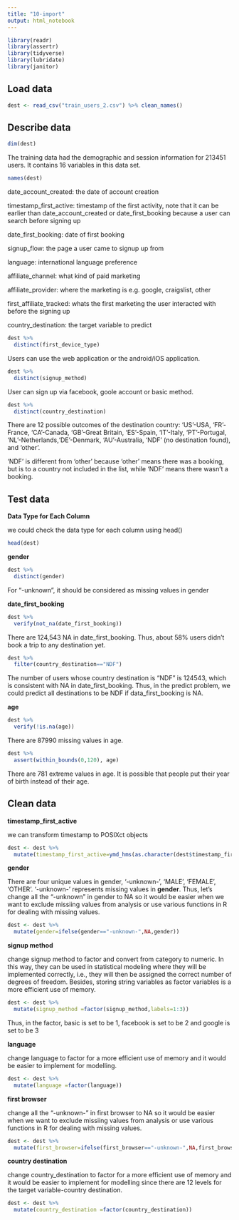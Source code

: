 ```yaml
---
title: "10-import"
output: html_notebook
---
```


```r
library(readr)
library(assertr)
library(tidyverse)
library(lubridate)
library(janitor)
```

## Load data

```r
dest <- read_csv("train_users_2.csv") %>% clean_names()
```

## Describe data

```r
dim(dest)
```

The training data had the demographic and session information for 213451 users. It contains 16 variables in this data set.

```r
names(dest)
```

date_account_created: the date of account creation

timestamp_first_active: timestamp of the first activity, note that it can be earlier than date_account_created or date_first_booking because a user can search before signing up

date_first_booking: date of first booking

signup_flow: the page a user came to signup up from

language: international language preference

affiliate_channel: what kind of paid marketing

affiliate_provider: where the marketing is e.g. google, craigslist, other

first_affiliate_tracked: whats the first marketing the user interacted with before the signing up

country_destination: the target variable to predict

```r
dest %>% 
  distinct(first_device_type)
```

Users can use the web application or the android/iOS application.

```r
dest %>% 
  distinct(signup_method)
```

User can sign up via facebook, goole account or basic method.

```r
dest %>% 
  distinct(country_destination)
```

There are 12 possible outcomes of the destination country: 'US'-USA, 'FR'-France, 'CA'-Canada, 'GB'-Great Britain, 'ES'-Spain, 'IT'-Italy, 'PT'-Portugal, 'NL'-Netherlands,'DE'-Denmark, 'AU'-Australia, 'NDF' (no destination found), and 'other'. 

'NDF' is different from 'other' because 'other' means there was a booking, but is to a country not included in the list, while 'NDF' means there wasn't a booking.

## Test data

**Data Type for Each Column**

we could check the data type for each column using head()

```r
head(dest)
```

**gender**

```r
dest %>% 
  distinct(gender)
```

For "-unknown", it should be considered as missing values in gender

**date_first_booking**

```r
dest %>%
  verify(not_na(date_first_booking))
```

There are 124,543 NA in date_first_booking. Thus, about 58% users didn't book a trip to any destination yet.

```r
dest %>% 
  filter(country_destination=="NDF")
```

The number of users whose country destination is "NDF" is 124543, which is consistent with NA in date_first_booking. Thus, in the predict problem, we could predict all destinations to be NDF if data_first_booking is NA.

**age**

```r
dest %>%
  verify(!is.na(age))
```

There are 87990 missing values in age.

```r
dest %>%
  assert(within_bounds(0,120), age)
```

There are 781 extreme values in age. It is possible that people put their year of birth instead of their age.

## Clean data

**timestamp_first_active**

we can transform timestamp to POSIXct objects

```r
dest <- dest %>%
  mutate(timestamp_first_active=ymd_hms(as.character(dest$timestamp_first_active)))
```

**gender**

There are four unique values in gender, '-unknown-', 'MALE', 'FEMALE', 'OTHER'. '-unknown-' represents missing values in **gender**. Thus, let's change all the "-unknown" in gender to NA so it would be easier when we want to exclude missiing values from analysis or use various functions in R for dealing with missing values.

```r
dest <- dest %>% 
  mutate(gender=ifelse(gender=="-unknown-",NA,gender))
```


**signup method**

change signup method to factor and convert from category to numeric. In this way, they can be used in statistical modeling where they will be implemented correctly, i.e., they will then be assigned the correct number of degrees of freedom. Besides, storing string variables as factor variables is a more efficient use of memory.

```r
dest <- dest %>% 
  mutate(signup_method =factor(signup_method,labels=1:3))
```

Thus, in the factor, basic is set to be 1, facebook is set to be 2 and google is set to be 3

**language**

change language to factor for a more efficient use of memory and it would be easier to implement for modelling.

```r
dest <- dest %>% 
  mutate(language =factor(language))
```

**first browser**

change all the "-unknown-" in first browser to NA so it would be easier when we want to exclude missiing values from analysis or use various functions in R for dealing with missing values.

```r
dest <- dest %>% 
  mutate(first_browser=ifelse(first_browser=="-unknown-",NA,first_browser))
```

**country destination**

change country_destination to factor for a more efficient use of memory and it would be easier to implement for modelling since there are 12 levels for the target variable-country destination.

```r
dest <- dest %>% 
  mutate(country_destination =factor(country_destination))
```

